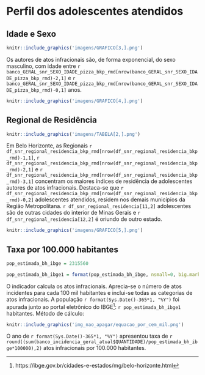 # Perfil dos adolescentes atendidos
## Idade e Sexo
```r
knitr::include_graphics('imagens/GRAFICO[3,].png')
```
\vspace{2cm}
Os autores de atos infracionais são, de forma exponencial, do sexo masculino, com idade entre `r banco_GERAL_snr_SEXO_IDADE_pizza_bkp_rmd[nrow(banco_GERAL_snr_SEXO_IDADE_pizza_bkp_rmd)-2,1]` e `r banco_GERAL_snr_SEXO_IDADE_pizza_bkp_rmd[nrow(banco_GERAL_snr_SEXO_IDADE_pizza_bkp_rmd)-0,1]` anos. 
```r
knitr::include_graphics('imagens/GRAFICO[4,].png')
```
\newpage
## Regional de Residência

```r
knitr::include_graphics('imagens/TABELA[2,].png')
```

Em Belo Horizonte, as Regionais `r df_snr_regional_residencia_bkp_rmd[nrow(df_snr_regional_residencia_bkp_rmd)-1,1]`, `r df_snr_regional_residencia_bkp_rmd[nrow(df_snr_regional_residencia_bkp_rmd)-2,1]` e `r df_snr_regional_residencia_bkp_rmd[nrow(df_snr_regional_residencia_bkp_rmd)-3,1]` concentram os maiores índices de residência de adolescentes autores de atos infracionais. Destaca-se que `r df_snr_regional_residencia_bkp_rmd[nrow(df_snr_regional_residencia_bkp_rmd)-0,2]` adolescentes atendidos, residem nos demais municípios da Região Metropolitana. `r df_snr_regional_residencia[11,2]` adolescentes são de outras cidades do interior de Minas Gerais e `r df_snr_regional_residencia[12,2]` é oriundo de outro estado.

\vspace{1cm}
```r
knitr::include_graphics('imagens/GRAFICO[5,].png')
```
\newpage

## Taxa por 100.000 habitantes
```r
pop_estimada_bh_ibge = 2315560

pop_estimada_bh_ibge1 = format(pop_estimada_bh_ibge, nsmall=0, big.mark=".", decimal.mark=",")
```
O indicador calcula os atos infracionais. Aprecia-se o número de atos incidentes para cada 100 mil habitantes e inclui-se todas as categorias de atos infracionais. A população `r format(Sys.Date()-365*1, "%Y")` foi apurada junto ao portal eletrônico do IBGE^[https://ibge.gov.br/cidades-e-estados/mg/belo-horizonte.html]: `r pop_estimada_bh_ibge1` habitantes.
Método de cálculo:
```r
knitr::include_graphics('img_nao_apagar/equacao_por_cem_mil.png')
```
O ano de `r format(Sys.Date()-365*1, "%Y")` apresentou taxa de `r round((sum(banco_incidencia_geral_atual$QUANTIDADE)/pop_estimada_bh_ibge*100000),2)` atos infracionais por 100.000 habitantes.
\newpage
